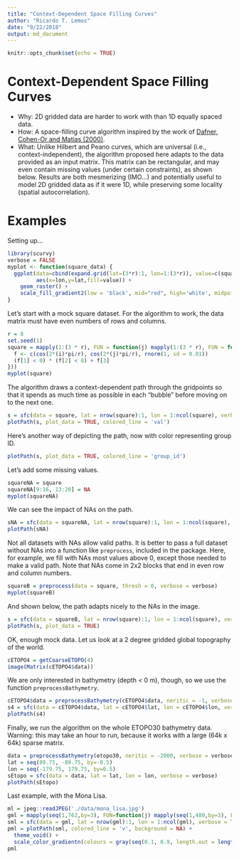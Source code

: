 ```yaml
---
title: "Context-Dependent Space Filling Curves"
author: "Ricardo T. Lemos"
date: "9/22/2018"
output: md_document
---
```

 
```r
knitr::opts_chunk$set(echo = TRUE)
```

# Context-Dependent Space Filling Curves

- Why: 2D gridded data are harder to work with than 1D equally spaced data.
- How: A space-filling curve algorithm inspired by the work of [Dafner, Cohen-Or and Matias (2000)](http://theory.stanford.edu/~matias/papers/eg2000.pdf).
- What: Unlike Hilbert and Peano curves, which are universal (i.e., context-independent),
the algorithm proposed here adapts to the data provided as an input matrix. This matrix
can be rectangular, and may even contain missing values (under certain constraints), as
shown below. Results are both mesmerizing (IMO...) and potentially useful to model 2D
gridded data as if it were 1D, while preserving some locality (spatial autocorrelation).

# Examples

Setting up...

```r
library(scurvy)
verbose = FALSE
myplot <- function(square_data) {
  ggplot(data=cbind(expand.grid(lat=(3*r):1, lon=1:(3*r)), value=c(square_data)), 
         aes(x=lon,y=lat,fill=value)) + 
    geom_raster() + 
    scale_fill_gradient2(low = 'black', mid="red", high='white', midpoint = 0.5)
}
```

Let's start with a mock square dataset. 
For the algorithm to work, the data matrix must have even numbers of rows and columns.

```r
r = 8
set.seed(1)
square = mapply(1:(3 * r), FUN = function(j) mapply(1:(3 * r), FUN = function(i) {
  f <- c(cos(2*(i)*pi/r), cos(2*(j)*pi/r), rnorm(1, sd = 0.01))
  (f[1] < 0) * (f[2] < 0) + f[3]
}))
myplot(square)
```

The algorithm draws a context-dependent path through the gridpoints so that it spends as much time as possible in each "bubble" before moving on to the next one.

```r
s = sfc(data = square, lat = nrow(square):1, lon = 1:ncol(square), verbose = verbose)
plotPath(s, plot_data = TRUE, colored_line = 'val')
```

Here's another way of depicting the path, now with color representing group ID.
```r
plotPath(s, plot_data = TRUE, colored_line = 'group_id')
```

Let's add some missing values.

```r
squareNA = square
squareNA[9:16, 13:20] = NA
myplot(squareNA)
```

We can see the impact of NAs on the path.

```r
sNA = sfc(data = squareNA, lat = nrow(square):1, lon = 1:ncol(square), verbose = verbose)
plotPath(sNA)
```

Not all datasets with NAs allow valid paths. It is better to pass a full dataset without NAs into
a function like `preprocess`, included in the package. 
Here, for example, we fill with NAs most values above 0, except those
needed to make a valid path. Note that NAs come in 2x2 blocks that end in even row and column numbers.

```r
squareB = preprocess(data = square, thresh = 0, verbose = verbose)
myplot(squareB)
```

And shown below, the path adapts nicely to the NAs in the image.

```r
s = sfc(data = squareB, lat = nrow(square):1, lon = 1:ncol(square), verbose = verbose)
plotPath(s, plot_data = TRUE)
```

OK, enough mock data. Let us look at a 2 degree gridded global topography of the world. 

```r
cETOPO4 = getCoarseETOPO(4)
image(Matrix(cETOPO4$data))
```

We are only interested in bathymetry (depth < 0 m), though, so we use the function `preprocessBathymetry`.

```r
cETOPO4$data = preprocessBathymetry(cETOPO4$data, neritic = -1, verbose = verbose)
s4 = sfc(data = cETOPO4$data, lat = cETOPO4$lat, lon = cETOPO4$lon, verbose = verbose)
plotPath(s4)
```

Finally, we run the algorithm on the whole ETOPO30 bathymetry data. 
Warning: this may take an hour to run, because it works with a large (64k x 64k) sparse matrix.

```r
data = preprocessBathymetry(etopo30, neritic = -2000, verbose = verbose)
lat = seq(89.75, -89.75, by=-0.5)
lon = seq(-179.75, 179.75, by=0.5)
sEtopo = sfc(data = data, lat = lat, lon = lon, verbose = verbose)
plotPath(sEtopo)
```

Last example, with the Mona Lisa.
```r
ml = jpeg::readJPEG('./data/mona_lisa.jpg')
gml = mapply(seq(1,762,by=3), FUN=function(j) mapply(seq(1,480,by=3), FUN=function(i) mean(ml[i,j,])))
sml = sfc(data = gml, lat = nrow(gml):1, lon = 1:ncol(gml), verbose = TRUE)
pml = plotPath(sml, colored_line = 'v', background = NA) + 
  theme_void() + 
  scale_color_gradientn(colours = gray(seq(0.1, 0.9, length.out = length(unique(sml$group$value)))))
pml
```

